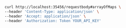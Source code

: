 ```bash showLineNumbers copy filename="Request Body Post Application Json Array Of Map usage example"
curl http://localhost:35456/requestbody#arrayOfMaps \
--header 'Content-Type: application/json' \
--header 'Accept: application/json' \
--header 'Authorization: Token YOUR_API_KEY'
```
